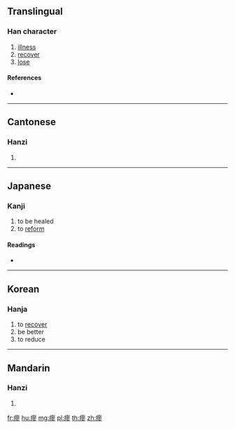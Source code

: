 {{character info/new}}
==Translingual==

===Han character===
{{Han char|rn=104|rad=疒|as=11|sn=16|four=00122|canj=KSMH}}

# [[illness]]
# [[recover]]
# [[lose]]

====References====
* {{Han ref|kx=0779.210|dkj=22453|dj=1189.100|hdz=42695.040|uh=7633|ud=30259|bh=EA6F|bd=60015}}

----

==Cantonese==

===Hanzi===
{{yue-hanzi|jyut=|y=chau1}}

# {{defn|lang=yue|sort=疒11}}

----

==Japanese==

===Kanji===
{{ja-kanji|grade=|rs=疒11}}

# to be healed
# to [[reform]]

====Readings====
* {{ja-readings|on=[[ちゅう]] (chū), [[ちゅ]] (chu), [[りょう]] (ryō)|kun=[[いえる]] (ieru)|nanori=}}

----

==Korean==

===Hanja===
{{ko-hanja|hangeul=추|eumhun=|rv=chu|mr=ch'u|y=chwu}}

# to [[recover]]
# be better
# to reduce

----

==Mandarin==

===Hanzi===
{{cmn-hanzi|pin=[[chōu]] ([[chou1]])|wg=ch'ou<sup>1</sup>}}

# {{defn|lang=cmn|sort=疒11}}

[[fr:瘳]]
[[hu:瘳]]
[[mg:瘳]]
[[pl:瘳]]
[[th:瘳]]
[[zh:瘳]]